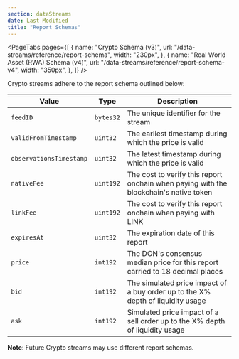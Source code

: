 ```yaml
---
section: dataStreams
date: Last Modified
title: "Report Schemas"
---
```



<DataStreams section="dsNotes" />

<PageTabs
  pages={[
    {
      name: "Crypto Schema (v3)",
      url: "/data-streams/reference/report-schema",
      width: "230px",
    },
    {
      name: "Real World Asset (RWA) Schema (v4)",
      url: "/data-streams/reference/report-schema-v4",
      width: "350px",
    },
  ]}
/>

Crypto streams adhere to the report schema outlined below:

| Value                   | Type      | Description                                                                           |
| ----------------------- | --------- | ------------------------------------------------------------------------------------- |
| `feedID`                | `bytes32` | The unique identifier for the stream                                                  |
| `validFromTimestamp`    | `uint32`  | The earliest timestamp during which the price is valid                                |
| `observationsTimestamp` | `uint32`  | The latest timestamp during which the price is valid                                  |
| `nativeFee`             | `uint192` | The cost to verify this report onchain when paying with the blockchain's native token |
| `linkFee`               | `uint192` | The cost to verify this report onchain when paying with LINK                          |
| `expiresAt`             | `uint32`  | The expiration date of this report                                                    |
| `price`                 | `int192`  | The DON's consensus median price for this report carried to 18 decimal places         |
| `bid`                   | `int192`  | The simulated price impact of a buy order up to the X% depth of liquidity usage       |
| `ask`                   | `int192`  | Simulated price impact of a sell order up to the X% depth of liquidity usage          |

**Note**: Future Crypto streams may use different report schemas.
